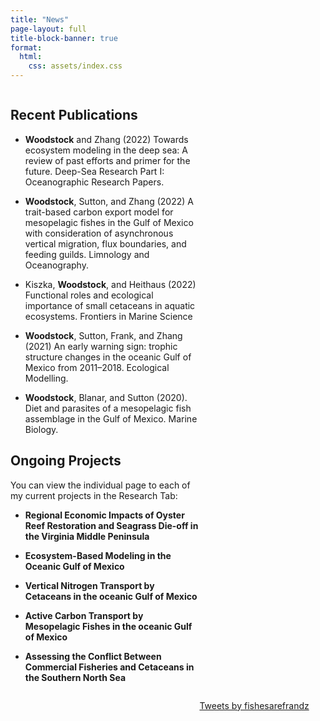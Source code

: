 ```yaml
---
title: "News"
page-layout: full
title-block-banner: true
format:
  html:
    css: assets/index.css
---
```




::: {.main style="width:60%; float: left;"}

## <i class="fas fa-newspaper"></i> Recent Publications

* <b>Woodstock</b> and Zhang (2022) Towards ecosystem modeling in the deep sea: A review of past efforts and primer for the future. Deep-Sea Research Part I: Oceanographic Research Papers.  [<i class="fa-solid fa-link"></i>](https://doi.org/10.1016/j.dsr.2022.103851)

* <b>Woodstock</b>, Sutton, and Zhang (2022) A trait-based carbon export model for mesopelagic fishes in the Gulf of Mexico with consideration of asynchronous vertical migration, flux boundaries, and feeding guilds. Limnology and Oceanography.  [<i class="fa-solid fa-link"></i>](https://doi.org/10.1002/lno.12093)

* Kiszka, <b>Woodstock</b>, and Heithaus (2022) Functional roles and ecological importance of small cetaceans in aquatic ecosystems. Frontiers in Marine Science  [<i class="fa-solid fa-link"></i>](https://doi.org/10.3389/fmars.2022.803173)

* <b>Woodstock</b>, Sutton, Frank, and Zhang (2021) An early warning sign: trophic structure changes in the oceanic Gulf of Mexico from 2011–2018. Ecological Modelling. [<i class="fa-solid fa-link"></i>](https://doi.org/10.1016/j.ecolmodel.2021.109509)

* <b>Woodstock</b>, Blanar, and Sutton (2020). Diet and parasites of a mesopelagic fish assemblage in the Gulf of Mexico. Marine Biology.  [<i class="fa-solid fa-link"></i>](https://doi.org/10.1007/s00227-020-03796-6)


## <i class="fas fa-wrench"></i> Ongoing Projects

You can view the individual page to each of my current projects in the Research Tab:

* **Regional Economic Impacts of Oyster Reef Restoration and Seagrass Die-off in the Virginia Middle Peninsula** 

* **Ecosystem-Based Modeling in the Oceanic Gulf of Mexico**

* **Vertical Nitrogen Transport by Cetaceans in the oceanic Gulf of Mexico**

* **Active Carbon Transport by Mesopelagic Fishes in the oceanic Gulf of Mexico**

* **Assessing the Conflict Between Commercial Fisheries and Cetaceans in the Southern North Sea** 


:::

::: {style="width:40%; float: right;padding-left: 20px;"}

<a class="twitter-timeline" data-height="700" data-width="300"  href="https://twitter.com/fishesarefrandz">Tweets by fishesarefrandz</a>

<script async src="https://platform.twitter.com/widgets.js" charset="utf-8"></script>

:::

